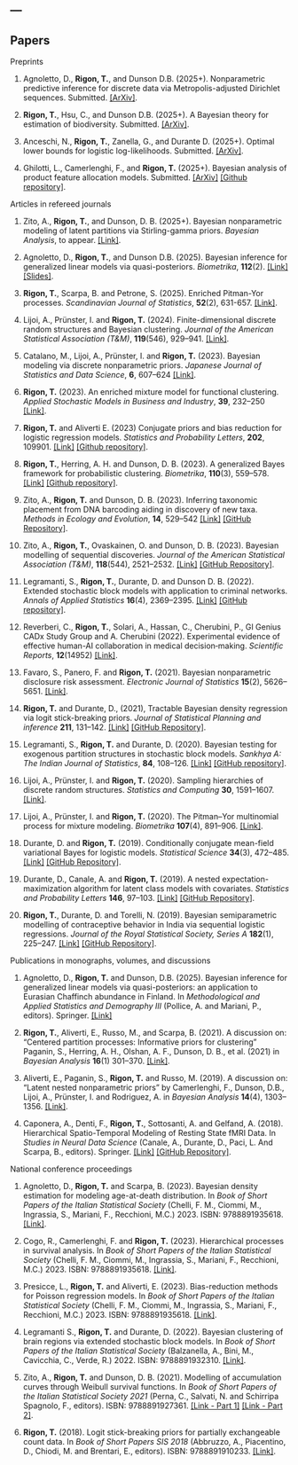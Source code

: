 ---
---

## Papers {.central}

[Preprints]{.blue}

1. Agnoletto, D., **Rigon, T.**, and Dunson D.B. (2025+). Nonparametric predictive inference for discrete data via Metropolis-adjusted Dirichlet sequences. Submitted. [[ArXiv]](https://arxiv.org/abs/2507.08629).

1. **Rigon, T.**, Hsu, C., and Dunson D.B. (2025+). A Bayesian theory for estimation of biodiversity. Submitted. [[ArXiv]](https://arxiv.org/abs/2502.01333).

1. Anceschi, N., **Rigon, T.**, Zanella, G., and Durante D. (2025+).  Optimal lower bounds for logistic log-likelihoods. Submitted.  [[ArXiv]](https://arxiv.org/abs/2410.10309).

1. Ghilotti, L., Camerlenghi, F., and **Rigon, T.** (2025+). Bayesian analysis of product feature allocation models. Submitted. [[ArXiv]](https://arxiv.org/abs/2408.15806) [[Github repository]](https://github.com/LGhilotti/ProductFormFA).

[Articles in refereed journals]{.blue}

1. Zito, A., **Rigon, T.**, and Dunson, D. B. (2025+). Bayesian nonparametric modeling of latent partitions via Stirling-gamma priors. *Bayesian Analysis*, to appear.  [[Link]](https://projecteuclid.org/journals/bayesian-analysis/advance-publication/Bayesian-Nonparametric-Modeling-of-Latent-Partitions-via-Stirling-Gamma-Priors/10.1214/24-BA1463.full).

1. Agnoletto, D., **Rigon, T.**, and Dunson D.B. (2025). Bayesian inference for generalized linear models via quasi-posteriors. *Biometrika*, **112**(2). [[Link]](https://doi.org/10.1093/biomet/asaf022) [[Slides]](post/BISP2025/BISP2025.qmd).

1. **Rigon, T.**, Scarpa, B. and Petrone, S. (2025). Enriched Pitman-Yor processes. *Scandinavian Journal of Statistics*, **52**(2), 631-657. [[Link]](https://onlinelibrary.wiley.com/doi/full/10.1111/sjos.12765).

1. Lijoi, A., Prünster, I. and **Rigon, T.** (2024). Finite-dimensional discrete random structures and Bayesian clustering. *Journal of the American Statistical Association (T&M)*, **119**(546), 929--941. [[Link]](https://www.tandfonline.com/doi/full/10.1080/01621459.2022.2149406).

1. Catalano, M., Lijoi, A., Prünster, I. and **Rigon, T.** (2023). Bayesian modeling via discrete nonparametric priors. *Japanese Journal of Statistics and Data Science*, **6**, 607--624 [[Link]](https://link.springer.com/article/10.1007/s42081-023-00210-5).

1. **Rigon, T.** (2023). An enriched mixture model for functional clustering. *Applied Stochastic Models in Business and Industry*, **39**, 232--250  [[Link]](https://onlinelibrary.wiley.com/doi/full/10.1002/asmb.2736).

1. **Rigon, T.** and Aliverti E. (2023) Conjugate priors and bias reduction for logistic regression models. *Statistics and Probability Letters*, **202**, 109901. [[Link]](https://www.sciencedirect.com/science/article/pii/S0167715223001256) [[Github repository]](https://github.com/tommasorigon/logistic-bias-reduction).
    
1. **Rigon, T.**, Herring, A. H. and Dunson, D. B. (2023). A generalized Bayes framework for probabilistic clustering. *Biometrika*, **110**(3), 559--578. [[Link]](https://doi.org/10.1093/biomet/asad004) [[Github repository]](https://github.com/tommasorigon/GBClust).

1. Zito, A., **Rigon, T.** and Dunson, D. B. (2023).  Inferring taxonomic placement from DNA barcoding aiding in discovery of new taxa. *Methods in Ecology and Evolution*, **14**, 529--542 [[Link]](https://besjournals.onlinelibrary.wiley.com/doi/10.1111/2041-210X.14009) [[GitHub Repository]](https://alessandrozito.github.io/BayesANT/vignette.html).

1. Zito, A., **Rigon, T.**, Ovaskainen, O. and Dunson, D. B. (2023).  Bayesian modelling of sequential discoveries. *Journal of the American Statistical Association (T&M)*, **118**(544), 2521--2532. [[Link]](https://www.tandfonline.com/doi/abs/10.1080/01621459.2022.2060835) [[GitHub Repository]](https://alessandrozito.github.io/BNPvegan/vignette.html).

1. Legramanti, S., **Rigon, T.**, Durante, D. and Dunson D. B. (2022).  Extended stochastic block models with application to criminal networks. *Annals of Applied Statistics*  **16**(4), 2369--2395. [[Link]](https://projecteuclid.org/journals/annals-of-applied-statistics/volume-16/issue-4/Extended-stochastic-block-models-with-application-to-criminal-networks/10.1214/21-AOAS1595.full) [[GitHub repository]](https://github.com/danieledurante/ESBM).

1. Reverberi, C., **Rigon, T.**, Solari, A., Hassan, C., Cherubini, P., GI Genius CADx Study Group and A. Cherubini (2022). Experimental evidence of effective human-AI collaboration in medical decision‐making. *Scientific Reports*, **12**(14952) [[Link]](https://www.nature.com/articles/s41598-022-18751-2).

1. Favaro, S., Panero, F. and **Rigon, T.** (2021). Bayesian nonparametric disclosure risk assessment. *Electronic Journal of Statistics* **15**(2), 5626--5651. [[Link]](https://projecteuclid.org/journals/electronic-journal-of-statistics/volume-15/issue-2/Bayesian-nonparametric-disclosure-risk-assessment/10.1214/21-EJS1933.full).

1. **Rigon, T.** and Durante, D., (2021), Tractable Bayesian density regression via logit stick-breaking priors. *Journal of Statistical Planning and inference* **211**, 131--142. [[Link]](https://www.sciencedirect.com/science/article/pii/S0378375818300697?dgcid=author) [[GitHub Repository]](https://github.com/tommasorigon/LSBP).
    
1. Legramanti, S., **Rigon, T.** and Durante, D. (2020).  Bayesian testing for exogenous partition structures in stochastic block models. *Sankhya A: The Indian Journal of Statistics*, **84**, 108--126. [[Link]](https://link.springer.com/article/10.1007%2Fs13171-020-00231-2) [[GitHub repository]](https://github.com/danieledurante/TESTsbm).
    
1. Lijoi, A., Prünster, I. and **Rigon, T.** (2020). Sampling hierarchies of discrete random structures. *Statistics and Computing* **30**, 1591--1607. [[Link]](https://link.springer.com/article/10.1007/s11222-020-09961-7).
    
1. Lijoi, A., Prünster, I. and **Rigon, T.** (2020). The Pitman--Yor multinomial process for mixture modeling. *Biometrika* **107**(4), 891--906. [[Link]](https://academic.oup.com/biomet/article-abstract/107/4/891/5854095).

1. Durante, D. and **Rigon, T.** (2019). Conditionally conjugate mean-field variational Bayes for logistic models. *Statistical Science* **34**(3), 472--485. [[Link]](https://projecteuclid.org/euclid.ss/1570780980) [[GitHub Repository]](https://github.com/tommasorigon/logisticVB).

1. Durante, D., Canale, A. and **Rigon, T.** (2019).  A nested expectation-maximization algorithm for latent class models with covariates. *Statistics and Probability Letters* **146**, 97--103. [[Link]](https://www.sciencedirect.com/science/article/pii/S0167715218303390)  [[GitHub Repository]](https://github.com/danieledurante/nEM).

1. **Rigon, T.**, Durante, D. and Torelli, N. (2019). Bayesian semiparametric modelling of contraceptive behavior in India via sequential logistic regressions. *Journal of the Royal Statistical Society, Series A* **182**(1), 225--247. [[Link]](https://rss.onlinelibrary.wiley.com/doi/full/10.1111/rssa.12361) [[GitHub Repository]](https://github.com/tommasorigon/India-SequentiaLogit).

[Publications in monographs, volumes, and discussions]{.blue}

1. Agnoletto, D., **Rigon, T.** and Dunson, D.B. (2025). Bayesian inference for generalized linear models via quasi-posteriors: an application to Eurasian Chaffinch abundance in Finland. In *Methodological and Applied Statistics and Demography III* (Pollice, A. and Mariani, P., editors). Springer. [[Link]](https://doi.org/10.1007/978-3-031-64431-3_1)


1. **Rigon, T.**, Aliverti, E., Russo, M., and Scarpa, B. (2021). A discussion on: "Centered partition processes: Informative priors for clustering" Paganin, S., Herring, A. H., Olshan, A. F., Dunson, D. B., et al. (2021) in *Bayesian Analysis* **16**(1) 301--370. [[Link]](https://projecteuclid.org/journals/bayesian-analysis/volume-16/issue-1/Centered-Partition-Processes-Informative-Priors-for-Clustering-with-Discussion/10.1214/20-BA1197.full).

1. Aliverti, E., Paganin, S., **Rigon, T.** and Russo, M. (2019). A discussion on: "Latent nested nonparametric priors" by Camerlenghi, F., Dunson, D.B., Lijoi, A., Prünster, I. and Rodriguez, A. in *Bayesian Analysis* **14**(4), 1303--1356. [[Link]](https://projecteuclid.org/euclid.ba/1561601089).

1. Caponera, A., Denti, F., **Rigon, T.**, Sottosanti, A. and Gelfand, A. (2018). Hierarchical Spatio-Temporal Modeling of Resting State fMRI Data. In *Studies in Neural Data Science* (Canale, A., Durante, D., Paci, L. And Scarpa, B., editors). Springer. [[Link]](https://www.springer.com/us/book/9783030000387) [[GitHub Repository]](https://github.com/tommasorigon/StartUpResearch).

[National conference proceedings]{.blue}

1. Agnoletto, D., **Rigon, T.** and Scarpa, B. (2023). Bayesian density estimation for modeling age-at-death distribution. In *Book of Short Papers of the Italian Statistical Society* (Chelli, F. M., Ciommi, M., Ingrassia, S., Mariani, F., Recchioni, M.C.) 2023. ISBN: 9788891935618. [[Link]](https://it.pearson.com/content/dam/region-core/italy/pearson-italy/pdf/Docenti/Università/bozza-book-compresso.pdf).

1. Cogo, R., Camerlenghi, F. and **Rigon, T.** (2023). Hierarchical processes in survival analysis. In *Book of Short Papers of the Italian Statistical Society* (Chelli, F. M., Ciommi, M., Ingrassia, S., Mariani, F., Recchioni, M.C.) 2023. ISBN: 9788891935618. [[Link]](https://it.pearson.com/content/dam/region-core/italy/pearson-italy/pdf/Docenti/Università/bozza-book-compresso.pdf).

1. Presicce, L., **Rigon, T.** and Aliverti, E. (2023). Bias-reduction methods for Poisson regression models. In *Book of Short Papers of the Italian Statistical Society* (Chelli, F. M., Ciommi, M., Ingrassia, S., Mariani, F., Recchioni, M.C.) 2023. ISBN: 9788891935618. [[Link]](https://it.pearson.com/content/dam/region-core/italy/pearson-italy/pdf/Docenti/Università/bozza-book-compresso.pdf).

1. Legramanti S., **Rigon, T.** and Durante, D. (2022). Bayesian clustering of brain regions via extended stochastic block models. In *Book of Short Papers of the Italian Statistical Society* (Balzanella, A., Bini, M., Cavicchia, C., Verde, R.) 2022. ISBN: 9788891932310. [[Link]](https://it.pearson.com/content/dam/region-core/italy/pearson-italy/pdf/Docenti/Università/Sis-2022-4c-low.pdf).
    
1. Zito, A., **Rigon, T.** and Dunson, D. B. (2021). Modelling of accumulation curves through Weibull survival functions.  In *Book of Short Papers of the Italian Statistical Society 2021* (Perna, C., Salvati, N. and Schirripa Spagnolo, F., editors). ISBN: 9788891927361. [[Link - Part 1]](https://it.pearson.com/content/dam/region-core/italy/pearson-italy/pdf/Docenti/Università/pearson-sis-book-2021-parte-1.pdf) [[Link - Part 2]](https://it.pearson.com/content/dam/region-core/italy/pearson-italy/pdf/Docenti/Università/pearson-sis-book-2021-parte-2.pdf).

1. **Rigon, T.** (2018). Logit stick-breaking priors for partially exchangeable count data. In *Book of Short Papers SIS 2018* (Abbruzzo, A., Piacentino, D., Chiodi, M. and Brentari, E., editors). ISBN: 9788891910233. [[Link]](https://it.pearson.com/content/dam/region-core/italy/pearson-italy/pdf/Docenti/ISTITUZIONI%20-%20HE%20-%20PDF%20-%20SIS%20V2.pdf).

